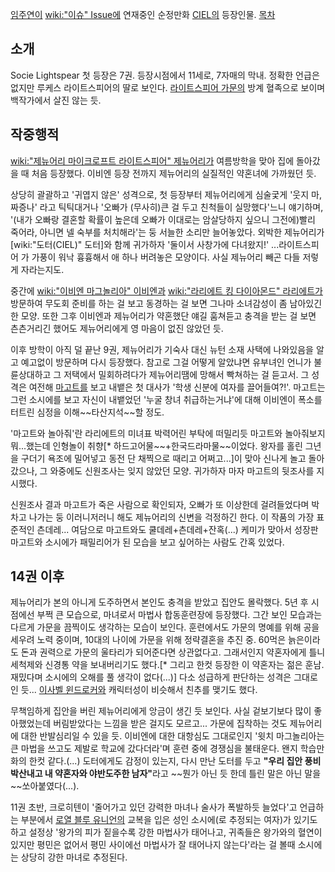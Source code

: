 [[임주연]]이 [[wiki:"이슈" Issue]]에 연재중인 순정만화 [[CIEL]]의 등장인물.
[[목차]]
== 소개 ==
Socie Lightspear
첫 등장은 7권. 등장시점에서 11세로, 7자매의 막내. 정확한 언급은 없지만 루케스 라이트스피어의 딸로 보인다. [[라이트스피어 가문]]의 방계 혈족으로 보이며 백작가에서 살진 않는 듯. 

== 작중행적 ==
[[wiki:"제뉴어리 마이크로프트 라이트스피어" 제뉴어리]]가 여름방학을 맞아 집에 돌아갔을 때 처음 등장했다. 이비엔 등장 전까지 제뉴어리의 실질적인 약혼녀에 가까웠던 듯.

상당히 괄괄하고 '귀엽지 않은' 성격으로, 첫 등장부터 제뉴어리에게 심술궃게 '웃지 마, 짜증나' 라고 틱틱대거나 '오빠가 (무사히)큰 걸 두고 친척들이 실망했다'느니 얘기하며, '(내가 오빠랑 결혼할 확률이 높은데 오빠가 이대로는 암살당하지 싶으니 그전에)빨리 죽어라, 아니면 넬 숙부를 처치해라'는 둥 서늘한 소리만 늘어놓았다. 외박한 제뉴어리가 [wiki:"도터(CIEL)" 도터]와 함께 귀가하자 '둘이서 사창가에 다녀왔지!' ...라이트스피어 가 가풍이 워낙 흉흉해서 애 하나 버려놓은 모양이다. 사실 제뉴어리 빼곤 다들 저렇게 자라는지도. 

중간에 [[wiki:"이비엔 마그놀리아" 이비엔]]과 [[wiki:"라리에트 킹 다이아몬드" 라리에트]]가 방문하여 무도회 준비를 하는 걸 보고 동경하는 걸 보면 그나마 소녀감성이 좀 남아있긴 한 모양. 또한 그후 이비엔과 제뉴어리가 약혼했단 얘길 훔쳐듣고 충격을 받는 걸 보면 츤츤거리긴 했어도 제뉴어리에게 영 마음이 없진 않았던 듯.

이후 방학이 아직 덜 끝난 9권, 제뉴어리가 기숙사 대신 뉴턴 소재 사택에 나와있음을 알고 예고없이 방문하며 다시 등장했다. 참고로 그걸 어떻게 알았냐면 유부녀인 언니가 불륜상대하고 그 저택에서 밀회하려다가 제뉴어리땜에 망해서 빡쳐하는 걸 듣고서. 그 성격은 여전해 [[마고트]]를 보고 내뱉은 첫 대사가 '학생 신분에 여자를 끌어들여?!'. 마고트는 그런 소시에를 보고 자신이 내뱉었던 '누굴 창녀 취급하는거냐'에 대해 이비엔이 폭소를 터트린 심정을 이해~~타산지석~~할 정도.

'마고트와 놀아줘'란 라리에트의 미녀표 박력어린 부탁에 떠밀리듯 마고트와 놀아줘보지 뭐...했는데 인형놀이 취향[* 하드고어물~~+한국드라마물~~이었다. 왕자를 홀린 그년을 구더기 욕조에 밀어넣고 동전 단 채찍으로 때리고 어쩌고...]이 맞아 신나게 놀고 돌아갔으나, 그 와중에도 신원조사는 잊지 않았던 모양. 귀가하자 마자 마고트의 뒷조사를 지시했다. 

신원조사 결과 마고트가 죽은 사람으로 확인되자, 오빠가 또 이상한데 걸려들었다며 박차고 나가는 둥 이러니저러니 해도 제뉴어리의 신변을 걱정하긴 한다. 이 작품의 가장 표준적인 츤데레... 여담으로 마고트와도 쿨데레+츤데레+잔혹(...) 케미가 맞아서 성장판 마고트와 소시에가 패밀리어가 된 모습을 보고 싶어하는 사람도 간혹 있었다.
== 14권 이후 ==
제뉴어리가 본의 아니게 도주하면서 본인도 충격을 받았고 집안도 몰락했다. 5년 후 시점에선 부쩍 큰 모습으로, 마녀로서 마법사 합동훈련장에 등장했다. 그간 보인 모습과는 다르게 가문을 끔찍이도 생각하는 모습이 보인다. 훈련에서도 가문의 명예를 위해 공을 세우려 노력 중이며, 10대의 나이에 가문을 위해 정략결혼을 추진 중. 60먹은 늙은이라도 돈과 권력으로 가문의 울타리가 되어준다면 상관없다고. 그래서인지 약혼자에게 틀니 세척제와 신경통 약을 보내버리기도 했다.[* 그리고 한컷 등장한 이 약혼자는 젊은 훈남. 재밌다며 소시에의 오해를 풀 생각이 없다(...)] 다소 성급하게 판단하는 성격은 그대로인 듯... [[이사벨 윈드로커]]와 캐릭터성이 비슷해서 친추를 맺기도 했다.

무책임하게 집안을 버린 제뉴어리에게 앙금이 생긴 듯 보인다. 사실 겉보기보다 많이 좋아했었는데 버림받았다는 느낌을 받은 걸지도 모르고... 가문에 집착하는 것도 제뉴어리에 대한 반발심리일 수 있을 듯. 이비엔에 대한 대항심도 그대로인지 '윗치 마그놀리아는 큰 마법을 쓰고도 제발로 학교에 갔다더라'며 훈련 중에 경쟁심을 불태운다. 왠지 학습만화의 한컷 같다.(...) 도터에게도 감정이 있는지, 다시 만난 도터를 두고 '''"우리 집안 풍비박산내고 내 약혼자와 야반도주한 남자"'''라고 ~~뭔가 아닌 듯 한데 틀린 말은 아닌 말을~~쏘아붙였다(...). 

11권 초반, 크로히텐이 '줄어가고 있던 강력한 마녀나 술사가 폭발하듯 늘었다'고 언급하는 부분에서 [[로열 블루 유니언]]의 교복을 입은 성인 소시에(로 추정되는 여자)가 있기도 하고 설정상 '왕가의 피가 짙을수록 강한 마법사가 태어나고, 귀족들은 왕가와의 혈연이 있지만 평민은 없어서 평민 사이에선 마법사가 잘 태어나지 않는다'라는 걸 볼때 소시에는 상당히 강한 마녀로 추정된다. 
